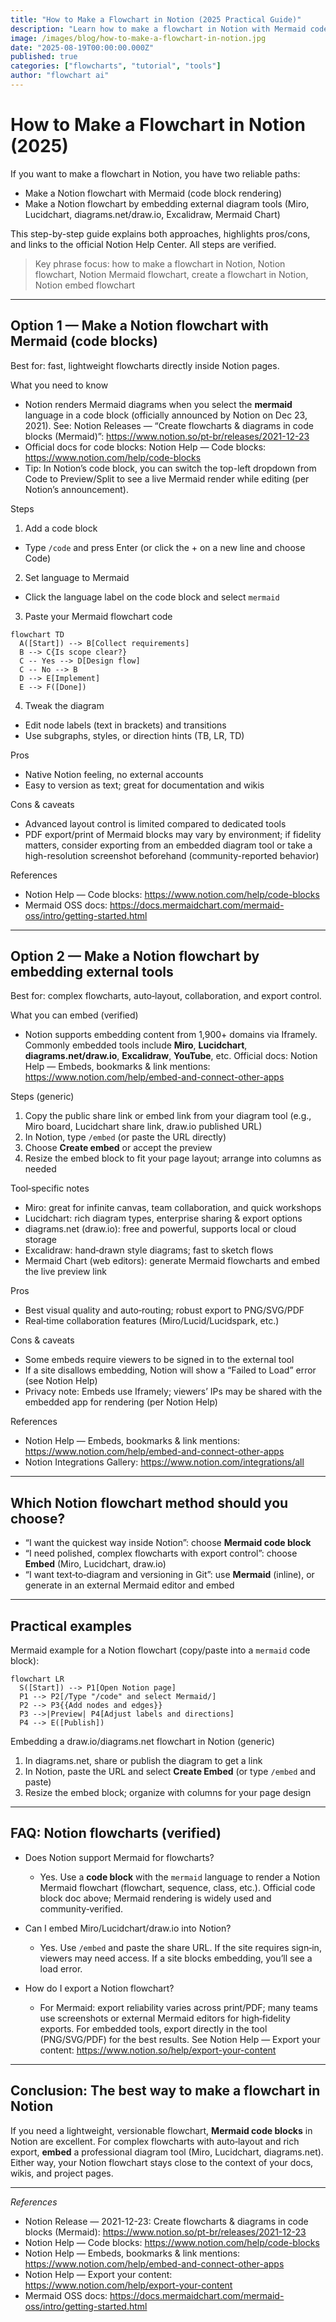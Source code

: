 ```yaml
---
title: "How to Make a Flowchart in Notion (2025 Practical Guide)"
description: "Learn how to make a flowchart in Notion with Mermaid code blocks and embedded diagram tools (Miro, Lucidchart, diagrams.net). A verified, step-by-step Notion flowchart tutorial."
image: /images/blog/how-to-make-a-flowchart-in-notion.jpg
date: "2025-08-19T00:00:00.000Z"
published: true
categories: ["flowcharts", "tutorial", "tools"]
author: "flowchart ai"
---
```


# How to Make a Flowchart in Notion (2025)

If you want to make a flowchart in Notion, you have two reliable paths:

- Make a Notion flowchart with Mermaid (code block rendering)
- Make a Notion flowchart by embedding external diagram tools (Miro, Lucidchart, diagrams.net/draw.io, Excalidraw, Mermaid Chart)

This step-by-step guide explains both approaches, highlights pros/cons, and links to the official Notion Help Center. All steps are verified.

> Key phrase focus: how to make a flowchart in Notion, Notion flowchart, Notion Mermaid flowchart, create a flowchart in Notion, Notion embed flowchart

---

## Option 1 — Make a Notion flowchart with Mermaid (code blocks)

Best for: fast, lightweight flowcharts directly inside Notion pages.

What you need to know
- Notion renders Mermaid diagrams when you select the **mermaid** language in a code block (officially announced by Notion on Dec 23, 2021). See: Notion Releases — “Create flowcharts & diagrams in code blocks (Mermaid)”: https://www.notion.so/pt-br/releases/2021-12-23
- Official docs for code blocks: Notion Help — Code blocks: https://www.notion.com/help/code-blocks
- Tip: In Notion’s code block, you can switch the top-left dropdown from Code to Preview/Split to see a live Mermaid render while editing (per Notion’s announcement).

Steps
1) Add a code block
- Type `/code` and press Enter (or click the + on a new line and choose Code)

2) Set language to Mermaid
- Click the language label on the code block and select `mermaid`

3) Paste your Mermaid flowchart code

```mermaid
flowchart TD
  A([Start]) --> B[Collect requirements]
  B --> C{Is scope clear?}
  C -- Yes --> D[Design flow]
  C -- No --> B
  D --> E[Implement]
  E --> F([Done])
```

4) Tweak the diagram
- Edit node labels (text in brackets) and transitions
- Use subgraphs, styles, or direction hints (TB, LR, TD)

Pros
- Native Notion feeling, no external accounts
- Easy to version as text; great for documentation and wikis

Cons & caveats
- Advanced layout control is limited compared to dedicated tools
- PDF export/print of Mermaid blocks may vary by environment; if fidelity matters, consider exporting from an embedded diagram tool or take a high-resolution screenshot beforehand (community-reported behavior)

References
- Notion Help — Code blocks: https://www.notion.com/help/code-blocks
- Mermaid OSS docs: https://docs.mermaidchart.com/mermaid-oss/intro/getting-started.html

---

## Option 2 — Make a Notion flowchart by embedding external tools

Best for: complex flowcharts, auto‑layout, collaboration, and export control.

What you can embed (verified)
- Notion supports embedding content from 1,900+ domains via Iframely. Commonly embedded tools include **Miro**, **Lucidchart**, **diagrams.net/draw.io**, **Excalidraw**, **YouTube**, etc. Official docs: Notion Help — Embeds, bookmarks & link mentions: https://www.notion.com/help/embed-and-connect-other-apps

Steps (generic)
1) Copy the public share link or embed link from your diagram tool (e.g., Miro board, Lucidchart share link, draw.io published URL)
2) In Notion, type `/embed` (or paste the URL directly)
3) Choose **Create embed** or accept the preview
4) Resize the embed block to fit your page layout; arrange into columns as needed

Tool‑specific notes
- Miro: great for infinite canvas, team collaboration, and quick workshops
- Lucidchart: rich diagram types, enterprise sharing & export options
- diagrams.net (draw.io): free and powerful, supports local or cloud storage
- Excalidraw: hand‑drawn style diagrams; fast to sketch flows
- Mermaid Chart (web editors): generate Mermaid flowcharts and embed the live preview link

Pros
- Best visual quality and auto‑routing; robust export to PNG/SVG/PDF
- Real‑time collaboration features (Miro/Lucid/Lucidspark, etc.)

Cons & caveats
- Some embeds require viewers to be signed in to the external tool
- If a site disallows embedding, Notion will show a “Failed to Load” error (see Notion Help)
- Privacy note: Embeds use Iframely; viewers’ IPs may be shared with the embedded app for rendering (per Notion Help)

References
- Notion Help — Embeds, bookmarks & link mentions: https://www.notion.com/help/embed-and-connect-other-apps
- Notion Integrations Gallery: https://www.notion.com/integrations/all

---

## Which Notion flowchart method should you choose?

- “I want the quickest way inside Notion”: choose **Mermaid code block**
- “I need polished, complex flowcharts with export control”: choose **Embed** (Miro, Lucidchart, draw.io)
- “I want text‑to‑diagram and versioning in Git”: use **Mermaid** (inline), or generate in an external Mermaid editor and embed

---

## Practical examples

Mermaid example for a Notion flowchart (copy/paste into a `mermaid` code block):

```mermaid
flowchart LR
  S([Start]) --> P1[Open Notion page]
  P1 --> P2[/Type "/code" and select Mermaid/]
  P2 --> P3{{Add nodes and edges}}
  P3 -->|Preview| P4[Adjust labels and directions]
  P4 --> E([Publish])
```

Embedding a draw.io/diagrams.net flowchart in Notion (generic)
1) In diagrams.net, share or publish the diagram to get a link
2) In Notion, paste the URL and select **Create Embed** (or type `/embed` and paste)
3) Resize the embed block; organize with columns for your page design

---

## FAQ: Notion flowcharts (verified)

- Does Notion support Mermaid for flowcharts?
  - Yes. Use a **code block** with the `mermaid` language to render a Notion Mermaid flowchart (flowchart, sequence, class, etc.). Official code block doc above; Mermaid rendering is widely used and community‑verified.

- Can I embed Miro/Lucidchart/draw.io into Notion?
  - Yes. Use `/embed` and paste the share URL. If the site requires sign‑in, viewers may need access. If a site blocks embedding, you’ll see a load error.

- How do I export a Notion flowchart?
  - For Mermaid: export reliability varies across print/PDF; many teams use screenshots or external Mermaid editors for high‑fidelity exports. For embedded tools, export directly in the tool (PNG/SVG/PDF) for the best results. See Notion Help — Export your content: https://www.notion.so/help/export-your-content

---

## Conclusion: The best way to make a flowchart in Notion

If you need a lightweight, versionable flowchart, **Mermaid code blocks** in Notion are excellent. For complex flowcharts with auto‑layout and rich export, **embed** a professional diagram tool (Miro, Lucidchart, diagrams.net). Either way, your Notion flowchart stays close to the context of your docs, wikis, and project pages.

---

*References*
- Notion Release — 2021-12-23: Create flowcharts & diagrams in code blocks (Mermaid): https://www.notion.so/pt-br/releases/2021-12-23
- Notion Help — Code blocks: https://www.notion.com/help/code-blocks
- Notion Help — Embeds, bookmarks & link mentions: https://www.notion.com/help/embed-and-connect-other-apps
- Notion Help — Export your content: https://www.notion.com/help/export-your-content
- Mermaid OSS docs: https://docs.mermaidchart.com/mermaid-oss/intro/getting-started.html

